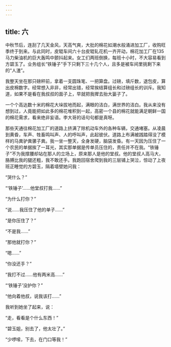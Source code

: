 ```yaml
---
---
---
```

title: 六
---



中秋节后，连刮了几天金风，天高气爽，大批的棉花如潮水般涌进加工厂，收购旺季终于到来。与此同时，皮辊车间六十台皮辊轧花机一齐开动，棉花加工厂在135马力柴油机的巨大轰鸣中颤抖起来。女工们两班倒换，每班十小时，不大容易看到方碧玉了。业务组长“铁锤子”手下只剩下三十几个人，且多是被车间里挑剩下来的“人渣”。

我整天坐在那只磅秤前，拿着一支圆珠笔、一把算盘。过磅，填斤数，退包皮，算出皮棉数字。经常想入非非，经常出错，经常挨结算组长和过磅组长的训斥。我知道，如果不是看在我叔叔的面子上，早就把我撵去抬大篓子了。

一个个高达数十米的棉花大垛拔地而起，满眼的洁白，满世界的洁白。我从来没有想到过，人竟能把如此多的棉花堆积到一起，高密一个县的棉花就能满足朝鲜一国的棉花需求，看来绝非妄语。李大哥的话句句都是真呀。

那些天通往棉花加工厂的道路上挤满了除机动车外的各种车辆，交通堵塞。从凌晨到黄昏，车声、牲畜鸣叫声、人的呼叫声，此起彼伏。道路上布满被践踏得没了模样的马粪驴粪骡子粪。我一坐一整天，全身发硬，脑袋发昏。有一天因为压住了一个农民的单据挨了一耳光，其实那单据是传单员压住的，责任并不在我。“铁锤子”不为我撑腰却站在那人的立场上，原来那人是他的堂叔。他的堂叔人高马大，胳膊比我的腿还粗，我不敢还手。我跑回宿舍爬到我的三层铺上哭泣，惊动了上夜班正睡觉的方碧玉，隔着墙壁她问我：

“哭什么？”

“‘铁锤子’……他堂叔打我……”

“为什么打你？”

“说……我压住了他的单子……”

“是你压住了？”

“不是我……”

“那他就打你？”

“嗯……”

“你没还手？”

“我打不过……他有两米高……”

“‘铁锤子’没护你？”

“他向着他叔，说我该打……”

我听到她坐了起来，说：

“走，看看是个什么东西！”

“碧玉姐，别去了，他太壮了。”

“少啰嗦，下去，在门口等我！”